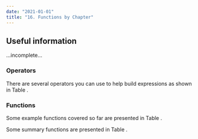 ```yaml
---
date: "2021-01-01"
title: "16. Functions by Chapter"
---
```


## Useful information

...incomplete...

### Operators

There are several operators you can use to help build expressions as shown in Table \ref{tab:operators}.

\begin{table}[htbp]
\begin{small}
\begin{center}
\caption{Logical operators for use in R.}
\label{tab:operators}
\newcolumntype{R}{>{\raggedright\arraybackslash}X}%
\begin{tabularx}{\textwidth}{l X l}
\toprule
Operator & Meaning & Example \\
\midrule
\texttt{\textless{}} & less than & \texttt{x\ \textless{}\ 3} \\
\texttt{\textgreater{}} & greater than & \texttt{x\ \textgreater{}\ 5} \\
\texttt{\textgreater{}=} & greater than or equal to & \texttt{x\ \textgreater{}=\ 24} \\
\texttt{\textless{}=} & less than or equal to & \texttt{x\ \textless{}=\ 19} \\
\texttt{==} & exactly equal to & \texttt{x\ ==\ 666} \\
\texttt{!=} & not equal to & \texttt{x\ !=\ 777} \\
\texttt{\&} & AND; returns TRUE if statements on both sides of the \texttt{\&} are TRUE & \texttt{(x\ \textgreater{}\ 3)\ \&\ (y\ !=\ 5)} \\
\texttt{\textbar{}} & OR; the pipe symbol \texttt{\textbar{}}; TRUE if a statement on either side of the \texttt{\textbar{}} is TRUE & \texttt{(x\ \textless{}\ 10)\ \textbar{}\ (x\ \textgreater{}\ 20)} \\
\bottomrule
\end{tabularx}
\end{center}
\end{small}
\end{table}

\begin{mybox}{}{Question}
The logical AND: If we had said \texttt{subset(dat, site == "Kommetjie" \& site == "Baboon")}, what would have happened? Why? Try it and see...
\end{mybox}

### Functions

Some example functions covered so far are presented in Table \ref{tab:functions}.

\begin{table}[htbp]
\begin{small}
\begin{center}
\caption{Common functions used for daily work in R.}
\label{tab:functions}
\newcolumntype{R}{>{\raggedright\arraybackslash}X}%
\begin{tabularx}{\textwidth}{R  l  R  R }
\toprule
\textbf{Type} & \textbf{Function} & \textbf{What it does} & \textbf{Syntax} \\
\midrule
Checking a dataframe & \texttt{class()} & Gives the class (type of data structure) of the object & \texttt{class(dat)} \\
Numerical calculations & \texttt{mean()}, \texttt{sd()} & Calculations on a numerical R object (variables, vectors, arrays) & \texttt{mean(dat\$var)} \\
Gets working directory & \texttt{getwd()} & Gets current working directory & \texttt{getwd()} \\
Sets working directory & \texttt{setwd()} & Sets working directory to specified path & \texttt{setwd("yourpath")} \\
Getting your data into R & \texttt{read.table()} & Reads file in table format (with specified separator sep) and creates a dataframe from it & \texttt{read.table("filename.csv", header= TRUE, sep = ",")} \\
Getting .csv file into R & \texttt{read.csv()} & Reads in .csv file to a dataframe; as above, but `sep' predefined & \texttt{read.csv("filename.csv", header= TRUE)} \\
List variables & \texttt{ls()}  & Lists objects in memory & \texttt{ls()} \\
Variable names in dataframe & \texttt{names()} & Gives variable names & \texttt{names(dat)} \\
Subsetting a dataframe & \texttt{subset()} & Subset a dataframe & \texttt{subset(dat, Var1 == "Low" | Var2 <= 5)} \\
Cleaning up & \texttt{rm()} & Removes object(s) from the Environment & \texttt{rm(object\_name)}; \texttt{rm(list = ls())} \\
\bottomrule
\end{tabularx}
\end{center}
\end{small}
\end{table}

Some summary functions are presented in Table \ref{tab:summaries}.

\begin{table}[htbp]
\begin{small}
\begin{center}
\caption{Commonly used and useful summary functions.}
\label{tab:summaries}
\newcolumntype{R}{>{\raggedright\arraybackslash}X}%
\begin{tabularx}{\textwidth}{R  R  R  X }
\toprule
\textbf{Type} & \textbf{Function} & \textbf{What it does} & \textbf{Syntax} \\
\midrule
Specifying variable in dataframe & \texttt{\$} & Gives the class (type of data structure) of the object & \texttt{dat\$blade\_length} \\
 & \texttt{str()} & Lists variables in your object by name, their data type (continuous, factor) and an indication of the actual data & \texttt{str(dat)} \\
& \texttt{head()} & Gives first 6 rows of a dataframe, or number of rows (\texttt{n}) specified & \texttt{head(dat, 20)} \\
& \texttt{tail()} & Gives last 6 (or \texttt{n}) rows of a dataframe & \texttt{tail(dat, 10)} \\
& \texttt{names()} & Gives variable names & \texttt{names(dat)} \\
& \texttt{summary()} & Tabulates variables in dataframe and provides summary statistics & \texttt{summary(dat)} \\
<!-- & \texttt{attach()} & Loads dataframe into memory & \texttt{attach(dat)} \\ -->
<!-- & \texttt{detach()} & Removes dataframe from memory & \texttt{detach(dat)} \\ -->
& \texttt{with()} & Specify a dataframe & \texttt{with(dat, mean(blade\_length))} \\
Summary statistics & \texttt{mean()}, \texttt{sd()}, \texttt{range()}, \texttt{var()} & Calculates particular statistic for a variable. Use \texttt{na.rm = TRUE} if your data contain \texttt{NA}s & \emph{e.g.} \texttt{mean(dat\$blade\_length, na.rm = TRUE)} \\
& \texttt{length()} & Number of elements in a variable. Use \texttt{na.omit()} if your data contain \texttt{NA}s & \texttt{length(dat\$blade\_length)}; \texttt{length(na.omit(dat\$blade\_length))} \\
Data manipulation & \texttt{table()} & Frequency table by variables specified & \texttt{table(dat\$site, dat\$blade\_length)} \\
& \texttt{ftable()} & Flat frequency table useful for displaying multidimensional tables & \texttt{ftable(dat\$catvar1, dat\$catvar2, dat\$catvar3)} \\
Saving an object file & \texttt{write.csv()} & Save an object to a .csv file & \texttt{write.csv(sp\_by\_site, file = "Laminaria.csv", row.names = TRUE)} \\
\bottomrule
\end{tabularx}
\end{center}
\end{small}
\end{table}
